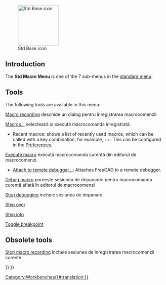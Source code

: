 <languages/>

{{Docnav
|[[Std_Tools_Menu|Std Tools Menu]]
|[[Std_Windows_Menu|Std Windows Menu]]
|[[Std_Base|Std Base]]
|IconL=
|IconR=
|IconC=Freecad.svg
}}

[[Image:Freecad.svg|thumb|128px|Std Base icon]]

{{TOCright}}

==Introduction==

The '''Std Macro Menu''' is one of the 7 sub-menus in the [[Standard_Menu|standard menu]]:

<!--Please keep info below synchronized with Std_Base, Standard_Menu, Std_File_Menu etc.-->
{{StdMenu
|
[[Std_File_Menu|File]]
&nbsp;&nbsp;&nbsp;
[[Std_Edit_Menu|Edit]]
&nbsp;&nbsp;&nbsp;
[[Std_View_Menu|View]]
&nbsp;&nbsp;&nbsp;
[[Std_Tools_Menu|Tools]]
&nbsp;&nbsp;&nbsp;
[[Std_Macro_Menu|Macro]]
&nbsp;&nbsp;&nbsp;
[[Std_Windows_Menu|Windows]]
&nbsp;&nbsp;&nbsp;
[[Std_Help_Menu|Help]]
}}

<div class="mw-translate-fuzzy">
{{StdMenu|Macro}}
</div>

==Tools==

The following tools are available in this menu:

<div class="mw-translate-fuzzy">
[[Std_DlgMacroRecord|Macro recording]] deschide un dialog pentru înregistrarea macrocomenzii
</div>

<div class="mw-translate-fuzzy">
[[Std_DlgMacroExecute|Macros...]] selectează și execută macrocomanda înregistrată.
</div>

* Recent macros: shows a list of recently used macros, which can be called with a key combination, for example, {{KEY|Ctrl}}+{{KEY|Shift}}+{{KEY|1}}. This can be configured in the [[Preferences_Editor|Preferences]].

<div class="mw-translate-fuzzy">
[[Std_DlgMacroExecuteDirect|Execute macro]] execută macrocomanda curentă din editorul de macrocomenzi.
</div>

* [[Std_MacroAttachDebugger|Attach to remote debugger...]]: Attaches FreeCAD to a remote debugger.

<div class="mw-translate-fuzzy">
[[Std_MacroStartDebug|Debug macro]] pornește sesiunea de depanarea pentru macrocomanda curentă aflată în editorul de macrocomenzi
</div>

<div class="mw-translate-fuzzy">
[[Std_MacroStopDebug|Stop debugging]] încheie sesiunea de depanare.
</div>

<div class="mw-translate-fuzzy">
[[Std_DebugOver|Step over]]
</div>

<div class="mw-translate-fuzzy">
[[Std_DebugInto|Step into]]
</div>

<div class="mw-translate-fuzzy">
[[Std_DebugToggle|Toggle breakpoint]]
</div>

==Obsolete tools==

<div class="mw-translate-fuzzy">
[[Std_MacroStopRecord|Stop macro recording]] încheie sesiunea de înregistrarea macrocomenzii curente
</div>


{{Docnav
|[[Std_Tools_Menu|Std Tools Menu]]
|[[Std_Windows_Menu|Std Windows Menu]]
|[[Std_Base|Std Base]]
|IconL=
|IconR=
|IconC=Freecad.svg
}}

{{Std_Base_navi{{#translation:}}}}
{{Userdocnavi{{#translation:}}}}
[[Category:Workbenches{{#translation:}}]]